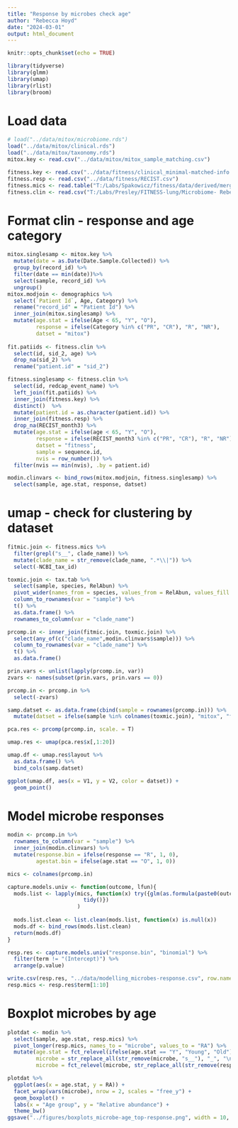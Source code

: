 ```yaml
---
title: "Response by microbes check age"
author: "Rebecca Hoyd"
date: "2024-03-01"
output: html_document
---
```


```r
knitr::opts_chunk$set(echo = TRUE)

library(tidyverse)
library(glmm)
library(umap)
library(rlist)
library(broom)
```

# Load data

```r
# load("../data/mitox/microbiome.rds")
load("../data/mitox/clinical.rds")
load("../data/mitox/taxonomy.rds")
mitox.key <- read.csv("../data/mitox/mitox_sample_matching.csv")

fitness.key <- read.csv("../data/fitness/clinical_minimal-matched-info.csv")
fitness.resp <- read.csv("../data/fitness/RECIST.csv")
fitness.mics <- read.table("T:/Labs/Spakowicz/fitness/data/derived/merged_metaphlan_output.txt", sep = "\t", header = T)
fitness.clin <- read.csv("T:/Labs/Presley/FITNESS-lung/Microbiome- Rebecca/CoRR5512FITNESSCalcu_DATA_2023-09-15_1235.csv")
```

# Format clin - response and age category

```r
mitox.singlesamp <- mitox.key %>%
  mutate(date = as.Date(Date.Sample.Collected)) %>%
  group_by(record_id) %>%
  filter(date == min(date))%>%
  select(sample, record_id) %>%
  ungroup()
mitox.modjoin <- demographics %>%
  select(`Patient Id`, Age, Category) %>%
  rename("record_id" = "Patient Id") %>%
  inner_join(mitox.singlesamp) %>%
  mutate(age.stat = ifelse(Age < 65, "Y", "O"),
         response = ifelse(Category %in% c("PR", "CR"), "R", "NR"), 
         datset = "mitox")
  
fit.patiids <- fitness.clin %>%
  select(id, sid_2, age) %>%
  drop_na(sid_2) %>%
  rename("patient.id" = "sid_2")

fitness.singlesamp <- fitness.clin %>%
  select(id, redcap_event_name) %>%
  left_join(fit.patiids) %>%
  inner_join(fitness.key) %>%
  distinct()  %>%
  mutate(patient.id = as.character(patient.id)) %>%
  inner_join(fitness.resp) %>%
  drop_na(RECIST_month3) %>%
  mutate(age.stat = ifelse(age < 65, "Y", "O"),
         response = ifelse(RECIST_month3 %in% c("PR", "CR"), "R", "NR"),
         datset = "fitness",
         sample = sequence.id,
         nvis = row_number()) %>%
  filter(nvis == min(nvis), .by = patient.id)

modin.clinvars <- bind_rows(mitox.modjoin, fitness.singlesamp) %>%
  select(sample, age.stat, response, datset)
```

# umap - check for clustering by dataset

```r
fitmic.join <- fitness.mics %>%
  filter(grepl("s__", clade_name)) %>%
  mutate(clade_name = str_remove(clade_name, ".*\\|")) %>%
  select(-NCBI_tax_id)

toxmic.join <- tax.tab %>%
  select(sample, species, RelAbun) %>%
  pivot_wider(names_from = species, values_from = RelAbun, values_fill = 0) %>%
  column_to_rownames(var = "sample") %>%
  t() %>%
  as.data.frame() %>%
  rownames_to_column(var = "clade_name")

prcomp.in <- inner_join(fitmic.join, toxmic.join) %>%
  select(any_of(c("clade_name",modin.clinvars$sample))) %>%
  column_to_rownames(var = "clade_name") %>%
  t() %>%
  as.data.frame() 

prin.vars <- unlist(lapply(prcomp.in, var))
zvars <- names(subset(prin.vars, prin.vars == 0))

prcomp.in <- prcomp.in %>%
  select(-zvars)

samp.datset <- as.data.frame(cbind(sample = rownames(prcomp.in))) %>%
  mutate(datset = ifelse(sample %in% colnames(toxmic.join), "mitox", "fitness"))
```

```r
pca.res <- prcomp(prcomp.in, scale. = T)

umap.res <- umap(pca.res$x[,1:20])

umap.df <- umap.res$layout %>%
  as.data.frame() %>%
  bind_cols(samp.datset)

ggplot(umap.df, aes(x = V1, y = V2, color = datset)) +
  geom_point()
```


# Model microbe responses

```r
modin <- prcomp.in %>%
  rownames_to_column(var = "sample") %>%
  inner_join(modin.clinvars) %>%
  mutate(response.bin = ifelse(response == "R", 1, 0),
         agestat.bin = ifelse(age.stat == "O", 1, 0))

mics <- colnames(prcomp.in)
```

```r
capture.models.univ <- function(outcome, lfun){
  mods.list <- lapply(mics, function(x) try({glm(as.formula(paste0(outcome, " ~ `", x, "`")), family = lfun, data = modin) %>%
                        tidy()})
                      )
                      
  mods.list.clean <- list.clean(mods.list, function(x) is.null(x))
  mods.df <- bind_rows(mods.list.clean)
  return(mods.df)
}
```

```r
resp.res <- capture.models.univ("response.bin", "binomial") %>%
  filter(term != "(Intercept)") %>%
  arrange(p.value)

write.csv(resp.res, "../data/modelling_microbes-response.csv", row.names = F)
resp.mics <- resp.res$term[1:10]
```

# Boxplot microbes by age

```r
plotdat <- modin %>%
  select(sample, age.stat, resp.mics) %>%
  pivot_longer(resp.mics, names_to = "microbe", values_to = "RA") %>%
  mutate(age.stat = fct_relevel(ifelse(age.stat == "Y", "Young", "Old"), "Young"),
         microbe = str_replace_all(str_remove(microbe, "s__"), "_", "\n"),
         microbe = fct_relevel(microbe, str_replace_all(str_remove(resp.mics, "s__"), "_", "\n")))

plotdat %>%
  ggplot(aes(x = age.stat, y = RA)) +
  facet_wrap(vars(microbe), nrow = 2, scales = "free_y") +
  geom_boxplot() +
  labs(x = "Age group", y = "Relative abundance") +
  theme_bw()
ggsave("../figures/boxplots_microbe-age_top-response.png", width = 10, height = 6)
```


